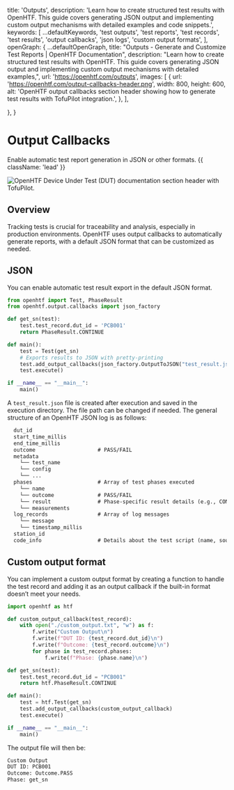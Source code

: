 
  title: 'Outputs',
  description:
    'Learn how to create structured test results with OpenHTF. This guide covers generating JSON output and implementing custom output mechanisms with detailed examples and code snippets.',
  keywords: [
    ...defaultKeywords,
    'test outputs',
    'test reports',
    'test records',
    'test results',
    'output callbacks',
    'json logs',
    'custom output formats',
  ],
  openGraph: {
    ...defaultOpenGraph,
    title: "Outputs - Generate and Customize Test Reports | OpenHTF Documentation",
    description: "Learn how to create structured test results with OpenHTF. This guide covers generating JSON output and implementing custom output mechanisms with detailed examples,",
    url: 'https://openhtf.com/outputs',
    images: [
      {
        url: 'https://openhtf.com/output-callbacks-header.png',
        width: 800,
        height: 600,
        alt: 'OpenHTF output callbacks section header showing how to generate test results with TofuPilot integration.',
      },
    ],

},
}

# Output Callbacks

Enable automatic test report generation in JSON or other formats. {{ className: 'lead' }}

<Image
  src="/output-callbacks-header.png"
  alt="OpenHTF Device Under Test (DUT) documentation section header with TofuPilot."
/>

## Overview

Tracking tests is crucial for traceability and analysis, especially in production environments. OpenHTF uses output callbacks to automatically generate reports, with a default JSON format that can be customized as needed.

## JSON

You can enable automatic test result export in the default JSON format.

```python {{ title: 'main.py' }}
from openhtf import Test, PhaseResult
from openhtf.output.callbacks import json_factory

def get_sn(test):
    test.test_record.dut_id = 'PCB001'
    return PhaseResult.CONTINUE

def main():
    test = Test(get_sn)
    # Exports results to JSON with pretty-printing
    test.add_output_callbacks(json_factory.OutputToJSON("test_result.json", indent=2))
    test.execute()

if __name__ == "__main__":
    main()
```

A `test_result.json` file is created after execution and saved in the execution directory. The file path can be changed if needed. The general structure of an OpenHTF JSON log is as follows:

```txt
  dut_id
  start_time_millis
  end_time_millis
  outcome                    # PASS/FAIL
  metadata
    └── test_name
    └── config
    └── ...
  phases                     # Array of test phases executed
    └── name
    └── outcome              # PASS/FAIL
    └── result               # Phase-specific result details (e.g., CONTINUE)
    └── measurements
  log_records                # Array of log messages
    └── message
    └── timestamp_millis
  station_id
  code_info                  # Details about the test script (name, source code)
```


## Custom output format

You can implement a custom output format by creating a function to handle the test record and adding it as an output callback if the built-in format doesn’t meet your needs.

```python {{ title: 'main.py' }}
import openhtf as htf

def custom_output_callback(test_record):
    with open("./custom_output.txt", "w") as f:
        f.write("Custom Output\n")
        f.write(f"DUT ID: {test_record.dut_id}\n")
        f.write(f"Outcome: {test_record.outcome}\n")
        for phase in test_record.phases:
            f.write(f"Phase: {phase.name}\n")

def get_sn(test):
    test.test_record.dut_id = "PCB001"
    return htf.PhaseResult.CONTINUE

def main():
    test = htf.Test(get_sn)
    test.add_output_callbacks(custom_output_callback)
    test.execute()

if __name__ == "__main__":
    main()
```

The output file will then be:

```txt {{ title: 'custom_output.txt' }}
Custom Output
DUT ID: PCB001
Outcome: Outcome.PASS
Phase: get_sn
```
